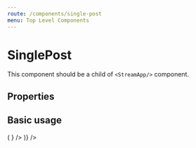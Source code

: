 ```yaml
---
route: /components/single-post
menu: Top Level Components
---
```



# SinglePost

This component should be a child of `<StreamApp/>` component.

## Properties

<Props of={SinglePost} />

## Basic usage

<Playground>
  <WithExampleStreamApp>
    <SinglePost
      activityId="aba1d300-dc4a-11e8-8080-80010edf5810"
      feedGroup="timeline"
      Activity={(props) => (
        <Activity
          {...props}
          Footer={
            <div style={{ padding: '0 16px 16px' }}>
              <CommentField activity={props.activity} onAddReaction={props.onAddReaction} />
              <CommentList activityId={props.activity.id} />
            </div>
          }
        />
      )}
    />
  </WithExampleStreamApp>
</Playground>
